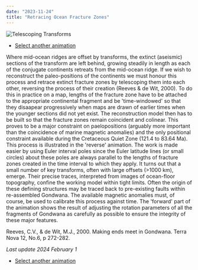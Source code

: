 ```yaml
---
date: "2023-11-24"
title: "Retracing Ocean Fracture Zones"
---
```


![Telescoping Transforms](http://www.reeves.nl/upload/telescoping2023-text.gif)

* [Select another animation](../animations)

Where mid-ocean ridges are offset by transforms, the extinct (aseismic) sections of the transform are left behind, growing steadily in length as each of the conjugate continents retreats from the mid-ocean ridge. If we wish to reconstruct the paleo-positions of the continents we must honour this process and retrace extinct fracture zones by telescoping them into each other, reversing the process of their creation (Reeves & de Wit, 2000). To do this in practice on a map, lengths of the fracture zone have to be attached to the appropriate continental fragment and be 'time-windowed' so that they disaapear progressively when maps are drawn of earlier times when the younger sections did not yet exist. The reconstruction model then has to be built so that the fracture zones remain coincident and colinear. This proves to be a major constraint on paelopositions (arguably more important than the coincidence of marine magnetic anomalies) and the only positional constraint available during the Cretaceous Quiet Zone (121.4 to 83.64 Ma). This process is illustrated in the 'reverse' animation. The work is made easier by using Euler interval poles since the Euler latitude lines (or small circles) about these poles are always parallel to the lengths of fracture zones created in the time interval to which they apply. It turns out that a small number of key transforms, often with large offsets (>1000 km), emerge. Their precise traces, interpreted from images of ocean-floor topography, confine the working model within tight limits. Often the origin of these defining structures may be traced back to pre-existing faults within re-assembled Gondwana. The available magnetic anomalies must, of course, be used to calibrate this process against time. The 'forward' part of the animation shows the result of adjusting the rotation parameters of all the fragments of Gondwana as carefully as possible to ensure the integrity of these major features. 

Reeves, C.V., & de Wit, M.J., 2000.  Making ends meet in Gondwana.  Terra Nova 12, No.6, p 272-282.

*Last update 2024 February 1*


* [Select another animation](../animations)

